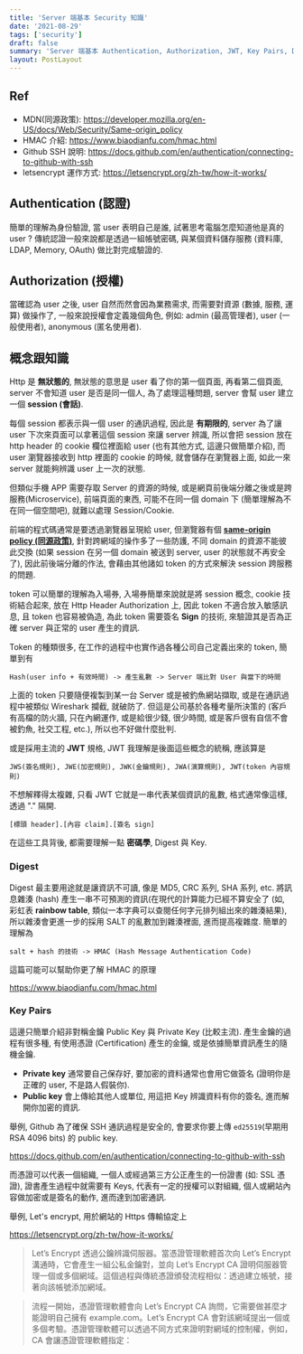 ```yaml
---
title: 'Server 端基本 Security 知識'
date: '2021-08-29'
tags: ['security']
draft: false
summary: 'Server 端基本 Authentication, Authorization, JWT, Key Pairs, Digest, Crypto 知識'
layout: PostLayout
---
```


<TOCInline toc={props.toc} asDisclosure />

## Ref

- MDN(同源政策): https://developer.mozilla.org/en-US/docs/Web/Security/Same-origin_policy
- HMAC 介紹: https://www.biaodianfu.com/hmac.html
- Github SSH 說明: https://docs.github.com/en/authentication/connecting-to-github-with-ssh
- letsencrypt 運作方式: https://letsencrypt.org/zh-tw/how-it-works/

## Authentication (認證)

簡單的理解為身份驗證, 當 user 表明自己是誰, 試著思考電腦怎麼知道他是真的 user ? 傳統認證一般來說都是透過一組帳號密碼, 與某個資料儲存服務 (資料庫, LDAP, Memory, OAuth) 做比對完成驗證的.

## Authorization (授權)

當確認為 user 之後, user 自然而然會因為業務需求, 而需要對資源 (數據, 服務, 運算) 做操作了, 一般來說授權會定義幾個角色, 例如: admin (最高管理者), user (一般使用者), anonymous
(匿名使用者).

## 概念跟知識

Http 是 **無狀態的**, 無狀態的意思是 user 看了你的第一個頁面, 再看第二個頁面, server 不會知道 user 是否是同一個人, 為了處理這種問題, server 會幫 user 建立一個 **session
(會話)**.

每個 session 都表示與一個 user 的通訊過程, 因此是 **有期限的**, server 為了讓 user 下次來頁面可以拿著這個 session 來讓 server 辨識, 所以會把 session 放在 http
header 的 cookie 欄位裡面給 user (也有其他方式, 這邊只做簡單介紹), 而 user 瀏覽器接收到 http 裡面的 cookie 的時候, 就會儲存在瀏覽器上面, 如此一來 server 就能夠辨識 user
上一次的狀態.

但類似手機 APP 需要存取 Server 的資源的時候, 或是網頁前後端分離之後或是跨服務(Microservice), 前端頁面的東西, 可能不在同一個 domain 下 (簡單理解為不在同一個空間吧), 就難以處理
Session/Cookie.

前端的程式碼通常是要透過瀏覽器呈現給 user, 但瀏覽器有個 **[same-origin policy (同源政策)](https://developer.mozilla.org/en-US/docs/Web/Security/Same-origin_policy)**, 針對跨網域的操作多了一些防護, 不同 domain 的資源不能彼此交換 (如果 session 在另一個
domain 被送到 server, user 的狀態就不再安全了), 因此前後端分離的作法, 會藉由其他諸如 token 的方式來解決 session 跨服務的問題.

token 可以簡單的理解為入場券, 入場券簡單來說就是將 session 概念, cookie 技術結合起來, 放在 Http Header Authorization 上, 因此 token 不適合放入敏感訊息, 且 token
也容易被偽造, 為此 token 需要簽名 **Sign** 的技術, 來驗證其是否為正確 server 與正常的 user 產生的資訊.

Token 的種類很多, 在工作的過程中也實作過各種公司自己定義出來的 token, 簡單到有

```
Hash(user info + 有效時間) -> 產生亂數 -> Server 端比對 User 與當下的時間
```

上面的 token 只要隨便複製到某一台 Server 或是被釣魚網站擷取, 或是在通訊過程中被類似 Wireshark 攔截, 就破防了. 但這是公司基於各種考量所決策的 (客戶有高檔的防火牆, 只在內網運作, 或是給很少錢,
很少時間, 或是客戶很有自信不會被釣魚, 社交工程, etc.), 所以也不好做什麼批判.

或是採用主流的 **JWT** 規格, JWT 我理解是後面這些概念的統稱, 應該算是

```
JWS(簽名規則), JWE(加密規則), JWK(金鑰規則), JWA(演算規則), JWT(token 內容規則)
```

不想解釋得太複雜, 只看 JWT 它就是一串代表某個資訊的亂數, 格式通常像這樣, 透過 "." 隔開.

```
[標頭 header].[內容 claim].[簽名 sign]
```

在這些工具背後, 都需要理解一點 **密碼學**, Digest 與 Key.

### Digest

Digest 最主要用途就是讓資訊不可讀, 像是 MD5, CRC 系列, SHA 系列, etc. 將訊息雜湊 (hash) 產生一串不可預測的資訊(在現代的計算能力已經不算安全了 (如, 彩虹表 **rainbow table**,
類似一本字典可以查閱任何字元排列組出來的雜湊結果), 所以雜湊會更進一步的採用 SALT 的亂數加到雜湊裡面, 進而提高複雜度. 簡單的理解為

```
salt + hash 的技術 -> HMAC (Hash Message Authentication Code)
```

這篇可能可以幫助你更了解 HMAC 的原理

https://www.biaodianfu.com/hmac.html

### Key Pairs

這邊只簡單介紹非對稱金鑰 Public Key 與 Private Key (比較主流). 產生金鑰的過程有很多種, 有使用憑證 (Certification) 產生的金鑰, 或是依據簡單資訊產生的隨機金鑰.

- **Private key** 通常要自己保存好, 要加密的資料通常也會用它做簽名 (證明你是正確的 user, 不是路人假裝你).
- **Public key** 會上傳給其他人或單位, 用這把 Key 辨識資料有你的簽名, 進而解開你加密的資訊.

舉例, Github 為了確保 SSH 通訊過程是安全的, 會要求你要上傳 `ed25519`(早期用 RSA 4096 bits) 的 public key.

https://docs.github.com/en/authentication/connecting-to-github-with-ssh

而憑證可以代表一個組織, 一個人或經過第三方公正產生的一份證書 (如: SSL 憑證), 證書產生過程中就需要有 Keys, 代表有一定的授權可以對組織, 個人或網站內容做加密或是簽名的動作, 進而達到加密通訊.

舉例, Let's encrypt, 用於網站的 Https 傳輸協定上

https://letsencrypt.org/zh-tw/how-it-works/

> Let’s Encrypt 透過公鑰辨識伺服器。當憑證管理軟體首次向 Let’s Encrypt 溝通時，它會產生一組公私金鑰對，並向 Let’s Encrypt CA 證明伺服器管理一個或多個網域。這個過程與傳統憑證頒發流程相似：透過建立帳號，接著向該帳號添加網域。

> 流程一開始，憑證管理軟體會向 Let’s Encrypt CA 詢問，它需要做甚麼才能證明自己擁有 example.com。Let’s Encrypt CA
> 會對該網域提出一個或多個考驗。憑證管理軟體可以透過不同方式來證明對網域的控制權，例如，CA 會讓憑證管理軟體指定：
